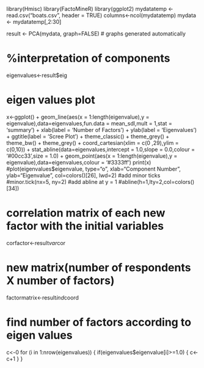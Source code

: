 library(Hmisc)
library(FactoMineR)
library(ggplot2)
mydatatemp <- read.csv("boats.csv", header = TRUE)
columns<-ncol(mydatatemp)
mydata <- mydatatemp[,2:30]

result <- PCA(mydata, graph=FALSE) # graphs generated automatically

# %interpretation of components
eigenvalues<-result$eig

# eigen values plot
x<-ggplot() +
  geom_line(aes(x = 1:length(eigenvalue),y = eigenvalue),data=eigenvalues,fun.data = mean_sdl,mult = 1,stat = 'summary') +
  xlab(label = 'Number of Factors') +
  ylab(label = 'Eigenvalues') +
  ggtitle(label = 'Scree Plot') +
  theme_classic() +
  theme_grey() +
  theme_bw() +
  theme_grey() +
  coord_cartesian(xlim = c(0 ,29),ylim = c(0,10)) +
  stat_abline(data=eigenvalues,intercept = 1.0,slope = 0.0,colour = '#00cc33',size = 1.0) +
  geom_point(aes(x = 1:length(eigenvalue),y = eigenvalue),data=eigenvalues,colour = '#3333ff')
print(x)
#plot(eigenvalues$eigenvalue, type="o", xlab="Component Number", ylab="Eigenvalue", col=colors()[26], lwd=2)
#add minor ticks
#minor.tick(nx=5, ny=2)
#add abline at y = 1
#abline(h=1,lty=2,col=colors()[34])

# correlation matrix of each new factor with the initial variables
corfactor<-result$var$cor

# new matrix(number of respondents X number of factors)
factormatrix<-result$ind$coord

# find number of factors according to eigen values
c<-0
for (i in 1:nrow(eigenvalues))
{
  if(eigenvalues$eigenvalue[i]>=1.0)
  {
    c<-c+1
  }
}


